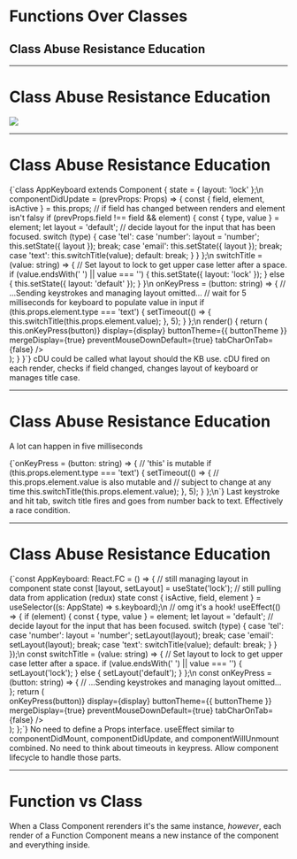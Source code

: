 

# Functions Over Classes

<Appear>
<div>
<Care />
</div>
<h2>Class Abuse Resistance Education</h2>

</Appear>

---

# Class Abuse Resistance Education

<Image src={keyboard} size="50%" />

---

# Class Abuse Resistance Education

<CodeBlock>
  {`class AppKeyboard extends Component<Props> {
  state = { layout: 'lock' };\n
  componentDidUpdate = (prevProps: Props) => {
    const { field, element, isActive } = this.props;
    // if field has changed between renders and element isn't falsy
    if (prevProps.field !== field && element) {
      const { type, value } = element;
      let layout = 'default';
      // decide layout for the input that has been focused.
      switch (type) {
        case 'tel':
        case 'number':
          layout = 'number';
          this.setState({ layout });
          break;
        case 'email':
          this.setState({ layout });
          break;
        case 'text':
          this.switchTitle(value);
        default:
          break;
      }
    }
  };\n
  switchTitle = (value: string) => {
    // Set layout to lock to get upper case letter after a space.
    if (value.endsWith(' ') || value === '') {
      this.setState({ layout: 'lock' });
    } else {
      this.setState({ layout: 'default' });
    }
  }\n
  onKeyPress = (button: string) => {
    // ...Sending keystrokes and managing layout omitted...
    // wait for 5 milliseconds for keyboard to populate value in input
    if (this.props.element.type === 'text') {
      setTimeout(() => {
        this.switchTitle(this.props.element.value);
      }, 5);
    }
  };\n
  render() {
    return (
      <div id="keyboard">
        <Keyboard
          layout={keyboardLayout}
          layoutName={this.state.layout}
          inputName={this.props.field}
          onKeyPress={(button: string) => this.onKeyPress(button)}
          display={display}
          buttonTheme={{ buttonTheme }}
          mergeDisplay={true}
          preventMouseDownDefault={true}
          tabCharOnTab={false}
        />
      </div>
    );
  }
}`}
</CodeBlock>

<Notes>
  cDU could be called what layout should the KB use. cDU fired on each render, checks if field
  changed, changes layout of keyboard or manages title case.
</Notes>

---

# Class Abuse Resistance Education

A lot can happen in five milliseconds

<CodeBlock>
  {`onKeyPress = (button: string) => {
  // 'this' is mutable
  if (this.props.element.type === 'text') {
    setTimeout(() => {
      // this.props.element.value is also mutable and
      // subject to change at any time
      this.switchTitle(this.props.element.value);
    }, 5);
  }
};\n`}
</CodeBlock>

<Notes>
  Last keystroke and hit tab, switch title fires and goes from number back to text. Effectively a
  race condition.
</Notes>

---

# Class Abuse Resistance Education

<CodeBlock>
{`const AppKeyboard: React.FC = () => {
  // still managing layout in component state
  const [layout, setLayout] = useState('lock');
  // still pulling data from application (redux) state
  const { isActive, field, element } = useSelector((s: AppState) => s.keyboard);\n
  // omg it's a hook!
  useEffect(() => {
    if (element) {
      const { type, value } = element;
      let layout = 'default';
      // decide layout for the input that has been focused.
      switch (type) {
        case 'tel':
        case 'number':
          layout = 'number';
          setLayout(layout);
          break;
        case 'email':
          setLayout(layout);
          break;
        case 'text':
          switchTitle(value);
        default:
          break;
      }
    }
  });\n
  const switchTitle = (value: string) => {
    // Set layout to lock to get upper case letter after a space.
    if (value.endsWith(' ') || value === '') {
      setLayout('lock');
    } else {
      setLayout('default');
    }
  };\n
  const onKeyPress = (button: string) => {
    // ...Sending keystrokes and managing layout omitted...
  };
  return (
    <div id="keyboard">
      <Keyboard
        layout={keyboardLayout}
        layoutName={layout}
        inputName={field}
        onKeyPress={(button: string) => onKeyPress(button)}
        display={display}
        buttonTheme={{ buttonTheme }}
        mergeDisplay={true}
        preventMouseDownDefault={true}
        tabCharOnTab={false}
      />
    </div>
  );
};`}

</CodeBlock>

<Notes>
  No need to define a Props interface. useEffect similar to componentDidMount, componentDidUpdate,
  and componentWillUnmount combined. No need to think about timeouts in keypress. Allow component
  lifecycle to handle those parts.
</Notes>

---

# Function vs Class

When a Class Component rerenders it's the same instance, _however_, each <br/>
render of a Function Component means a new instance of the component <br/>
and everything inside.
